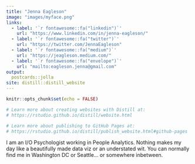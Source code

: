 ```yaml
---
title: "Jenna Eagleson"
image: "images/myface.png"
links:
  - label: '`r fontawesome::fa("linkedin")`'
    url: "https://www.linkedin.com/in/jenna-eagleson/"
  - label: '`r fontawesome::fa("twitter")`'
    url: "https://twitter.com/JennaEagleson"
  - label: '`r fontawesome::fa("medium")`'
    url: "https://jeagleson.medium.com/"
  - label: '`r fontawesome::fa("envelope")`'
    url: "mailto:eagleson.jenna@gmail.com"
output:
  postcards::jolla
site: distill::distill_website
---
```


```r
knitr::opts_chunk$set(echo = FALSE)

# Learn more about creating websites with Distill at:
# https://rstudio.github.io/distill/website.html

# Learn more about publishing to GitHub Pages at:
# https://rstudio.github.io/distill/publish_website.html#github-pages

```
I am an I/O Psychologist working in People Analytics. Nothing makes my day like a beautifully made data viz or an understated wit. You can normally find me in Washington DC or Seattle... or somewhere inbetween. 
